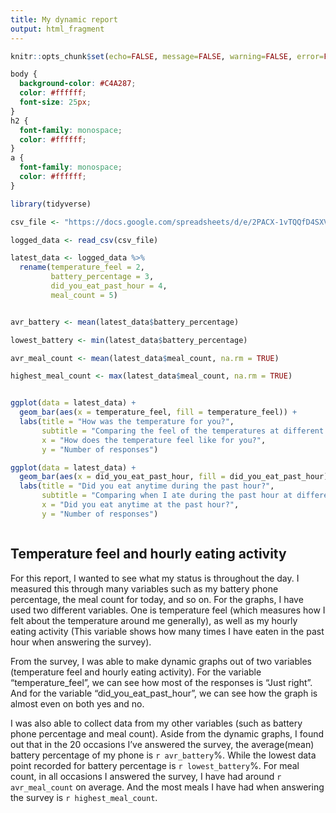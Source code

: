 ---
title: My dynamic report
output: html_fragment
---

```{r setup, include=FALSE}
knitr::opts_chunk$set(echo=FALSE, message=FALSE, warning=FALSE, error=FALSE)

```

```{css}
body {
  background-color: #C4A287;
  color: #ffffff;
  font-size: 25px;
}
h2 {
  font-family: monospace;
  color: #ffffff;
}
a {
  font-family: monospace;
  color: #ffffff;
}
```


```{r}
library(tidyverse)

csv_file <- "https://docs.google.com/spreadsheets/d/e/2PACX-1vTQQfD4SXVDzkoOutafvWrCrF2fGRa33qoL5KE_wvvTEaCqyCAzmTJqoybDdfMXNoXkcY5S0kqdCPr4/pub?output=csv"

logged_data <- read_csv(csv_file) 

latest_data <- logged_data %>% 
  rename(temperature_feel = 2,
         battery_percentage = 3,
         did_you_eat_past_hour = 4,
         meal_count = 5)


avr_battery <- mean(latest_data$battery_percentage)

lowest_battery <- min(latest_data$battery_percentage)

avr_meal_count <- mean(latest_data$meal_count, na.rm = TRUE)

highest_meal_count <- max(latest_data$meal_count, na.rm = TRUE)


ggplot(data = latest_data) +
  geom_bar(aes(x = temperature_feel, fill = temperature_feel)) + 
  labs(title = "How was the temperature for you?", 
       subtitle = "Comparing the feel of the temperatures at different times",
       x = "How does the temperature feel like for you?", 
       y = "Number of responses")

ggplot(data = latest_data) +
  geom_bar(aes(x = did_you_eat_past_hour, fill = did_you_eat_past_hour)) +
  labs(title = "Did you eat anytime during the past hour?", 
       subtitle = "Comparing when I ate during the past hour at different times",
       x = "Did you eat anytime at the past hour?", 
       y = "Number of responses")



```

## Temperature feel and hourly eating activity

For this report, I wanted to see what my status is throughout the day. I measured this through many variables such as my battery phone percentage, the meal count for today, and so on. For the graphs, I have used two different variables. One is temperature feel (which measures how I felt about the temperature around me generally), as well as my hourly eating activity (This variable shows how many times I have eaten in the past hour when answering the survey). 

From the survey, I was able to make dynamic graphs out of two variables (temperature feel and hourly eating activity). For the variable "temperature_feel", we can see how most of the responses is "Just right". And for the variable "did_you_eat_past_hour", we can see how the graph is almost even on both yes and no. 

I was also able to collect data from my other variables (such as battery phone percentage and meal count). Aside from the dynamic graphs, I found out that in the 20 occasions I've answered the survey, the average(mean) battery percentage of my phone is `r avr_battery`%. While the lowest data point recorded for battery percentage is `r lowest_battery`%. For meal count, in all occasions I answered the survey, I have had around `r avr_meal_count` on average. And the most meals I have had when answering the survey is `r highest_meal_count`.
